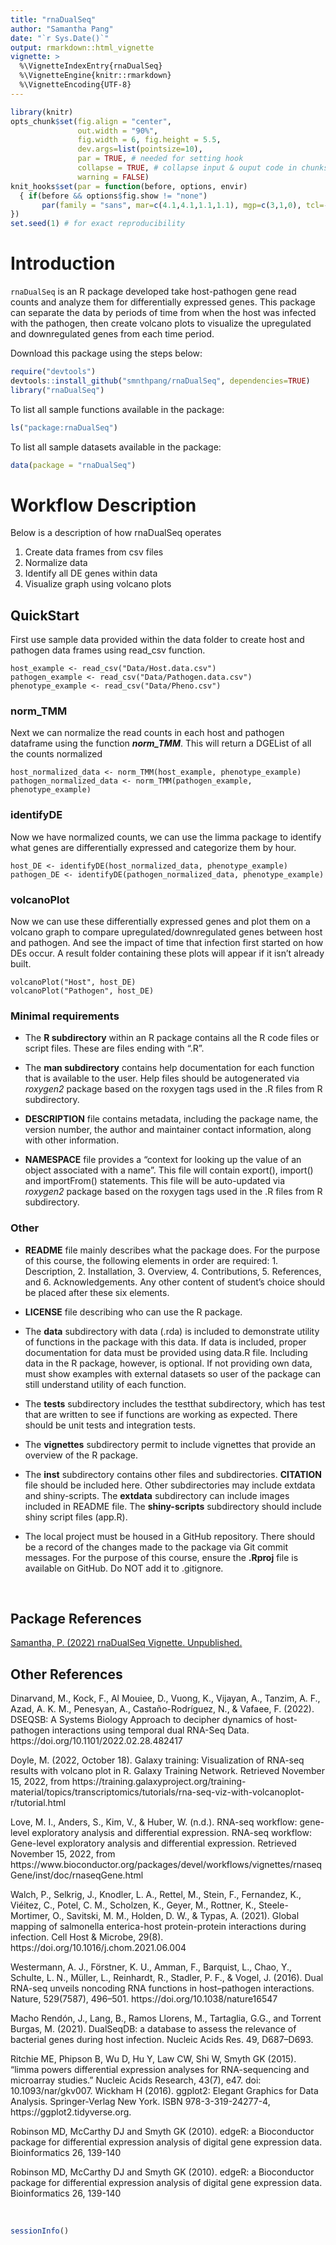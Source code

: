 ```yaml
---
title: "rnaDualSeq"
author: "Samantha Pang"
date: "`r Sys.Date()`"
output: rmarkdown::html_vignette
vignette: >
  %\VignetteIndexEntry{rnaDualSeq}
  %\VignetteEngine{knitr::rmarkdown}
  %\VignetteEncoding{UTF-8}
---
```


```r
library(knitr)
opts_chunk$set(fig.align = "center", 
               out.width = "90%",
               fig.width = 6, fig.height = 5.5,
               dev.args=list(pointsize=10),
               par = TRUE, # needed for setting hook 
               collapse = TRUE, # collapse input & ouput code in chunks
               warning = FALSE)
knit_hooks$set(par = function(before, options, envir)
  { if(before && options$fig.show != "none") 
       par(family = "sans", mar=c(4.1,4.1,1.1,1.1), mgp=c(3,1,0), tcl=-0.5)
})
set.seed(1) # for exact reproducibility
```


# Introduction 
`rnaDualSeq` is an R package developed take host-pathogen gene read counts and analyze them for differentially expressed genes. This package can separate the data by periods of time from when the host was infected with the pathogen, then create volcano plots to visualize the upregulated and downregulated genes from each time period. 

Download this package using the steps below:
```r
require("devtools")
devtools::install_github("smnthpang/rnaDualSeq", dependencies=TRUE)
library("rnaDualSeq")
```

To list all sample functions available in the package:
``` r
ls("package:rnaDualSeq")
```

To list all sample datasets available in the package:
``` r
data(package = "rnaDualSeq")
```
# Workflow Description 

Below is a description of how rnaDualSeq operates 

1. Create data frames from csv files 
2. Normalize data
3. Identify all DE genes within data 
4. Visualize graph using volcano plots 

## QuickStart 

First use sample data provided within the data folder to create host and pathogen data frames using read_csv function.

```
host_example <- read_csv("Data/Host.data.csv")
pathogen_example <- read_csv("Data/Pathogen.data.csv")
phenotype_example <- read_csv("Data/Pheno.csv")

```

### norm_TMM 

Next we can normalize the read counts in each host and pathogen dataframe using the function __*norm_TMM*__. This will return a DGEList of all the counts normalized 

```
host_normalized_data <- norm_TMM(host_example, phenotype_example)
pathogen_normalized_data <- norm_TMM(pathogen_example, phenotype_example)
```

### identifyDE 
Now we have normalized counts, we can use the limma package to identify what genes are differentially expressed and categorize them by hour. 

```
host_DE <- identifyDE(host_normalized_data, phenotype_example)
pathogen_DE <- identifyDE(pathogen_normalized_data, phenotype_example)
```

### volcanoPlot
Now we can use these differentially expressed genes and plot them on a volcano graph to compare upregulated/downregulated genes between host and pathogen. And see the impact of time that infection first started on how 
DEs occur. A result folder containing these plots will appear if it isn't already built. 

```
volcanoPlot("Host", host_DE)
volcanoPlot("Pathogen", host_DE)
```
### Minimal requirements

* The **R subdirectory** within an R package contains all the R code files or script files. These are files ending with ".R". 

* The **man subdirectory** contains help documentation for each function that is available to the user. Help files should be autogenerated via *roxygen2* package based on the roxygen tags used in the .R files from R subdirectory.

* **DESCRIPTION** file contains metadata, including the package name, the version number, the author and maintainer contact information, along with other information.

* **NAMESPACE** file provides a "context for looking up the value of an object associated with a name". This file will contain export(), import() and importFrom() statements. This file will be auto-updated via *roxygen2* package based on the roxygen tags used in the .R files from R subdirectory.

### Other

* **README** file mainly describes what the package does. For the purpose of this course, the following elements in order are required: 1. Description, 2. Installation, 3. Overview, 4. Contributions, 5. References, and 6. Acknowledgements. Any other content of student's choice should be placed after these six elements. 

* **LICENSE** file describing who can use the R package. 

* The **data** subdirectory with data (.rda) is included to demonstrate utility of functions in the package with this data. If data is included, proper documentation for data must be provided using data.R file. Including data in the R package, however, is optional. If not providing own data, must show examples with external datasets so user of the package can still understand utility of each function. 

* The **tests** subdirectory includes the testthat subdirectory, which has test that are written to see if functions are working as expected. There should be unit tests and integration tests. 

* The **vignettes** subdirectory permit to include vignettes that provide an overview of the R package.

* The **inst** subdirectory contains other files and subdirectories. **CITATION** file should be included here. Other subdirectories may include extdata and shiny-scripts. The **extdata** subdirectory can include images included in README file. The **shiny-scripts** subdirectory should include shiny script files (app.R). 

* The local project must be housed in a GitHub repository. There should be a record of the changes made to the package via Git commit messages. For the purpose of this course, ensure the **.Rproj** file is available on GitHub. Do NOT add it to .gitignore.

<br>

<div style="text-align:left">

## Package References

[Samantha, P. (2022) rnaDualSeq Vignette. Unpublished.](https://github.com/smnthpang/rnaDualSeq)

## Other References
Dinarvand, M., Kock, F., Al Mouiee, D., Vuong, K., Vijayan, A., Tanzim, A. F., Azad, A. K. M., Penesyan, A., Castaño-Rodríguez, N., &amp; Vafaee, F. (2022). DSEQSB: A Systems Biology Approach to decipher dynamics of host-pathogen interactions using temporal dual RNA-Seq Data. https://doi.org/10.1101/2022.02.28.482417 

Doyle, M. (2022, October 18). Galaxy training: Visualization of RNA-seq results with volcano plot in R. Galaxy Training Network. Retrieved November 15, 2022, from https://training.galaxyproject.org/training-material/topics/transcriptomics/tutorials/rna-seq-viz-with-volcanoplot-r/tutorial.html 

Love, M. I., Anders, S., Kim, V., &amp; Huber, W. (n.d.). RNA-seq workflow: gene-level exploratory analysis and differential expression. RNA-seq workflow: Gene-level exploratory analysis and differential expression. Retrieved November 15, 2022, from https://www.bioconductor.org/packages/devel/workflows/vignettes/rnaseqGene/inst/doc/rnaseqGene.html 

Walch, P., Selkrig, J., Knodler, L. A., Rettel, M., Stein, F., Fernandez, K., Viéitez, C., Potel, C. M., Scholzen, K., Geyer, M., Rottner, K., Steele-Mortimer, O., Savitski, M. M., Holden, D. W., &amp; Typas, A. (2021). Global mapping of salmonella enterica-host protein-protein interactions during infection. Cell Host &amp; Microbe, 29(8). https://doi.org/10.1016/j.chom.2021.06.004 

Westermann, A. J., Förstner, K. U., Amman, F., Barquist, L., Chao, Y., Schulte, L. N., Müller, L., Reinhardt, R., Stadler, P. F., &amp; Vogel, J. (2016). Dual RNA-seq unveils noncoding RNA functions in host–pathogen interactions. Nature, 529(7587), 496–501. https://doi.org/10.1038/nature16547 

Macho Rendón, J., Lang, B., Ramos Llorens, M., Tartaglia, G.G., and Torrent Burgas, M. (2021). DualSeqDB: a database to assess the relevance of bacterial genes during host infection. Nucleic Acids Res. 49, D687–D693.

Ritchie ME, Phipson B, Wu D, Hu Y, Law CW, Shi W, Smyth GK (2015). “limma powers differential expression analyses for RNA-sequencing and microarray studies.” Nucleic Acids Research, 43(7), e47. doi: 10.1093/nar/gkv007.
Wickham H (2016). ggplot2: Elegant Graphics for Data Analysis. Springer-Verlag New York. ISBN 978-3-319-24277-4, https://ggplot2.tidyverse.org.

Robinson MD, McCarthy DJ and Smyth GK (2010). edgeR: a
  Bioconductor package for differential expression analysis of
  digital gene expression data. Bioinformatics 26, 139-140
  
Robinson MD, McCarthy DJ and Smyth GK (2010). edgeR: a
  Bioconductor package for differential expression analysis of
  digital gene expression data. Bioinformatics 26, 139-140

<br>

```r
sessionInfo()
```
